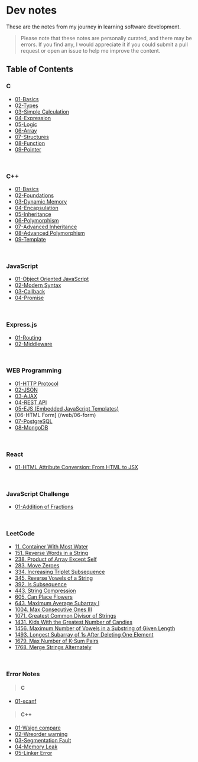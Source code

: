 # Dev notes

These are the notes from my journey in learning software development.
> Please note that these notes are personally curated, and there may be errors. If you find any, I would appreciate it if you could submit a pull request or open an issue to help me improve the content.

## Table of Contents

### C
- [01-Basics](/c/01-basics)
- [02-Types](/c/02-types)
- [03-Simple Calculation](/c/03-simple-calculation)
- [04-Expression](/c/04-expression)
- [05-Logic](/c/05-logic)
- [06-Array](/c/06-array)
- [07-Structures](/c/07-structures)
- [08-Function](/c/08-function)
- [09-Pointer](/c/09-pointer)

<br />

### C++
- [01-Basics](/cpp/01-basics)
- [02-Foundations](/cpp/02-foundations)
- [03-Dynamic Memory](/cpp/03-dynamic-memory)
- [04-Encapsulation](/cpp/04-encapsulation)
- [05-Inheritance](/cpp/05-inheritance)
- [06-Polymorphism](/cpp/06-polymorphism)
- [07-Advanced Inheritance](/cpp/07-adv-inheritance)
- [08-Advanced Polymorphism](/cpp/08-adv-polymorphism)
- [09-Template](/cpp/09-template)

<br />

### JavaScript
- [01-Object Oriented JavaScript](/web/javascript/01-object-oriented-javascript)
- [02-Modern Syntax](/web/javascript/02-modern-syntax)
- [03-Callback](/web/javascript/03-callback)
- [04-Promise](/web/javascript/04-promise)

<br />

### Express.js
- [01-Routing](/web/express/01-routing)
- [02-Middleware](/web/express/02-middleware)

<br />

### WEB Programming
- [01-HTTP Protocol](/web/01-http-protocol)
- [02-JSON](/web/02-json)
- [03-AJAX](/web/03-ajax)
- [04-REST API](/web/04-rest-api)
- [05-EJS (Embedded JavaScript Templates)](/web/javascript/05-ejs)
- [06-HTML Form] (/web/06-form)
- [07-PostgreSQL](/web/07-postgresql)
- [08-MongoDB](/web/08-mongodb)

<br />

### React
- [01-HTML Attribute Conversion: From HTML to JSX](/react/01-attribute-conversion)

<br />

### JavaScript Challenge
- [01-Addition of Fractions](/js-challenge/01-addition-of-fractions)

<br />

### LeetCode
- [11. Container With Most Water](/leetcode/11-container-with-most-water)
- [151. Reverse Words in a String](/leetcode/151-reverse-words-in-a-string)
- [238. Product of Array Except Self](/leetcode/238-product-of-array-except-self)
- [283. Move Zeroes](/leetcode/283-move-zeroes)
- [334. Increasing Triplet Subsequence](/leetcode/334-increasing-triplet-subsequence)
- [345. Reverse Vowels of a String](/leetcode/345-reverse-vowels-of-a-string)
- [392. Is Subsequence](/leetcode/392-is-subsequence)
- [443. String Compression](/leetcode/443-string-compression)
- [605. Can Place Flowers](/leetcode/605-can-place-flowers)
- [643. Maximum Average Subarray I](/leetcode/643-maximum-average-subarray-i)
- [1004. Max Consecutive Ones III](/leetcode/1004-max-consecutive-ones-iii)
- [1071. Greatest Common Divisor of Strings](/leetcode/1071-greatest-common-divisor-of-strings)
- [1431. Kids With the Greatest Number of Candies](/leetcode/1431-kids-with-the-greatest-number-of-candies)
- [1456. Maximum Number of Vowels in a Substring of Given Length](/leetcode/1456-maximum-number-of-vowels-in-a-substring-of-given-length)
- [1493. Longest Subarray of 1s After Deleting One Element](/leetcode/1493-longest-subarray-of-1s-after-deleting-one-element)
- [1679. Max Number of K-Sum Pairs](/leetcode/1679-max-number-of-k-sum-pairs)
- [1768. Merge Strings Alternately](/leetcode/1768-merge-strings-alternately)

<br />

### Error Notes
> #### C
- [01-scanf](/error-notes/c/01-scanf)

> #### C++
- [01-Wsign compare](/error-notes/cpp/01-Wsign-compare)
- [02-Wreorder warning](/error-notes/cpp/02-Wreorder-warning)
- [03-Segmentation Fault](/error-notes/cpp/03-segmentation-fault)
- [04-Memory Leak](/error-notes/cpp/04-memory-leak)
- [05-Linker Error](/error-notes/cpp/05-linker-error)